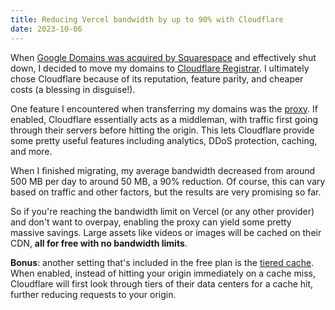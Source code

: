 ```yaml
---
title: Reducing Vercel bandwidth by up to 90% with Cloudflare
date: 2023-10-06
---
```



When [Google Domains was acquired by Squarespace](https://support.google.com/domains/answer/13689670) and effectively shut down, I decided to move my domains to [Cloudflare Registrar](https://www.cloudflare.com/products/registrar/). I ultimately chose Cloudflare because of its reputation, feature parity, and cheaper costs (a blessing in disguise!).

One feature I encountered when transferring my domains was the [proxy](https://developers.cloudflare.com/dns/manage-dns-records/reference/proxied-dns-records/). If enabled, Cloudflare essentially acts as a middleman, with traffic first going through their servers before hitting the origin. This lets Cloudflare provide some pretty useful features including analytics, DDoS protection, caching, and more.

When I finished migrating, my average bandwidth decreased from around 500 MB per day to around 50 MB, a 90% reduction. Of course, this can vary based on traffic and other factors, but the results are very promising so far.

So if you're reaching the bandwidth limit on Vercel (or any other provider) and don't want to overpay, enabling the proxy can yield some pretty massive savings. Large assets like videos or images will be cached on their CDN, **all for free with no bandwidth limits**.

**Bonus**: another setting that's included in the free plan is the [tiered cache](https://developers.cloudflare.com/cache/how-to/tiered-cache/). When enabled, instead of hitting your origin immediately on a cache miss, Cloudflare will first look through tiers of their data centers for a cache hit, further reducing requests to your origin.

<CustomImage
  src={bandwidthScreenshot}
  alt='A screenshot of the bandwidth usage chart on the Vercel Dashboard.'
  caption='My results from the Vercel dashboard. I migrated to Cloudflare on September 20 and enabled multi-tiered caching on September 23.'
  priority
/>
